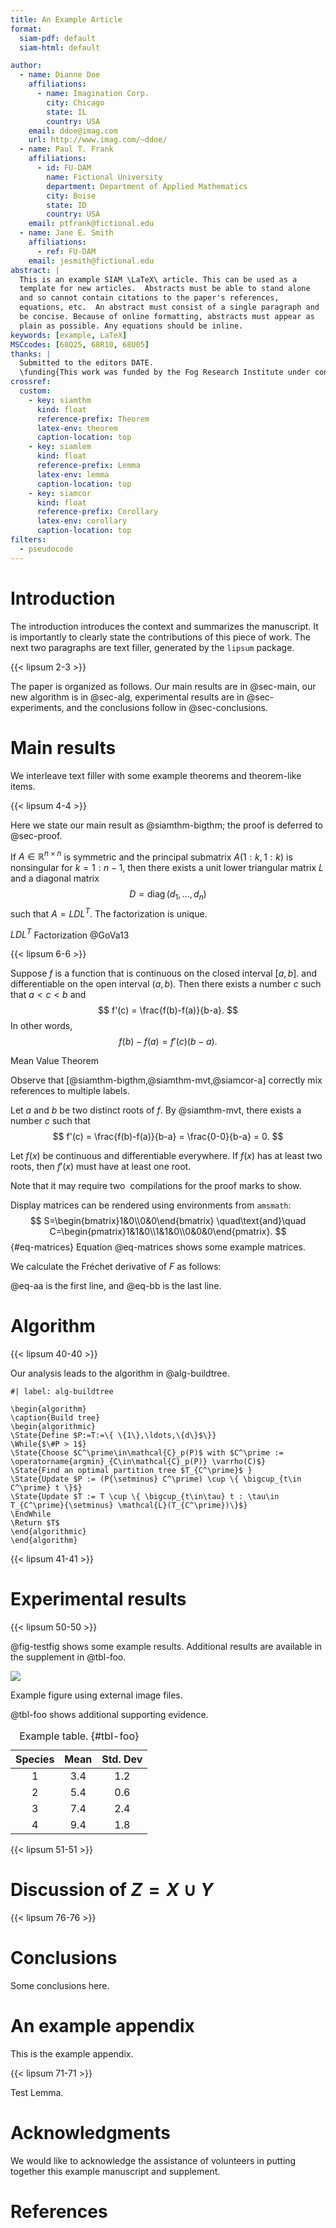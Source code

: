 ```yaml
---
title: An Example Article
format:
  siam-pdf: default
  siam-html: default

author:
  - name: Dianne Doe
    affiliations:
      - name: Imagination Corp.
        city: Chicago
        state: IL
        country: USA
    email: ddoe@imag.com
    url: http://www.imag.com/~ddoe/
  - name: Paul T. Frank
    affiliations:
      - id: FU-DAM
        name: Fictional University
        department: Department of Applied Mathematics
        city: Boise
        state: ID
        country: USA
    email: ptfrank@fictional.edu
  - name: Jane E. Smith
    affiliations:
      - ref: FU-DAM
    email: jesmith@fictional.edu
abstract: |
  This is an example SIAM \LaTeX\ article. This can be used as a
  template for new articles.  Abstracts must be able to stand alone
  and so cannot contain citations to the paper's references,
  equations, etc.  An abstract must consist of a single paragraph and
  be concise. Because of online formatting, abstracts must appear as
  plain as possible. Any equations should be inline.
keywords: [example, LaTeX]
MSCcodes: [68Q25, 68R10, 68U05]
thanks: |
  Submitted to the editors DATE.
  \funding{This work was funded by the Fog Research Institute under contract no.~FRI-454.}
crossref:
  custom:
    - key: siamthm
      kind: float
      reference-prefix: Theorem
      latex-env: theorem
      caption-location: top
    - key: siamlem
      kind: float
      reference-prefix: Lemma
      latex-env: lemma
      caption-location: top
    - key: siamcor
      kind: float
      reference-prefix: Corollary
      latex-env: corollary
      caption-location: top
filters:
  - pseudocode
---
```


::: {.hidden}

\usepackage{amsopn}
\DeclareMathOperator{\diag}{diag}

:::

<!-- 
\ifpdf
\hypersetup{
  pdftitle={An Example Article},
  pdfauthor={D. Doe, P. T. Frank, and J. E. Smith}
}
\fi

% Used for creating new theorem and remark environments
\newsiamremark{remark}{Remark}
\newsiamremark{hypothesis}{Hypothesis}
\crefname{hypothesis}{Hypothesis}{Hypotheses}
\newsiamthm{claim}{Claim}
\newsiamremark{fact}{Fact}
\crefname{fact}{Fact}{Facts}

% Sets running headers as well as PDF title and authors
\headers{An Example Article}{D. Doe, P. T. Frank, and J. E. Smith}

% Title. If the supplement option is on, then "Supplementary Material"
% is automatically inserted before the title.
\title{An Example Article\thanks{Submitted to the editors DATE.
\funding{This work was funded by the Fog Research Institute under contract no.~FRI-454.}}}


% The next statement enables references to information in the
% supplement. See the xr-hyperref package for details.

\externaldocument[][nocite]{ex_supplement}

 -->


<!-- % REQUIRED
\begin{keywords}
example, \LaTeX
\end{keywords}

% REQUIRED
\begin{MSCcodes}
68Q25, 68R10, 68U05
\end{MSCcodes}

 -->

# Introduction {#sec-intro}

The introduction introduces the context and summarizes the
manuscript. It is importantly to clearly state the contributions of
this piece of work. The next two paragraphs are text filler,
generated by the `lipsum` package.

{{< lipsum 2-3 >}}

The paper is organized as follows. Our main results are in
@sec-main, our new algorithm is in @sec-alg, experimental
results are in @sec-experiments, and the conclusions follow in
@sec-conclusions.

# Main results {#sec-main}

We interleave text filler with some example theorems and theorem-like
items.

{{< lipsum 4-4 >}}

Here we state our main result as @siamthm-bigthm; the proof is
deferred to @sec-proof.


::: {#siamthm-bigthm}

:::: {}

If $A \in \mathbb{R}^{n \times n}$ is symmetric and the principal
submatrix $A(1:k,1:k)$ is nonsingular for $k=1:n-1$, then there
exists a unit lower triangular matrix $L$ and a diagonal matrix
$$
  D = \diag(d_1,\dots,d_n)
$$
such that $A=LDL^T$. The factorization is unique.

::::

$LDL^T$ Factorization @GoVa13

:::

{{< lipsum 6-6 >}}

::: {#siamthm-mvt}

:::: {}

Suppose $f$ is a function that is continuous on the closed interval
$[a,b]$.  and differentiable on the open interval $(a,b)$.
Then there exists a number $c$ such that $a < c < b$ and
$$
  f'(c) = \frac{f(b)-f(a)}{b-a}.
$$
In other words,
$$
  f(b)-f(a) = f'(c)(b-a).
$$

::::

Mean Value Theorem

:::


Observe that [@siamthm-bigthm,@siamthm-mvt,@siamcor-a] correctly mix references
to multiple labels.


::: {#siamcor-a}

:::: {}
Let $a$ and $b$ be two distinct roots of $f$.
  By @siamthm-mvt, there exists a number $c$ such that
$$
f'(c) = \frac{f(b)-f(a)}{b-a} = \frac{0-0}{b-a} = 0.
$$
::::

Let $f(x)$ be continuous and differentiable everywhere. If $f(x)$
  has at least two roots, then $f'(x)$ must have at least one root.

:::

Note that it may require two \LaTeX\ compilations for the proof marks
to show.

Display matrices can be rendered using environments from `amsmath`:
$$
S=\begin{bmatrix}1&0\\0&0\end{bmatrix}
\quad\text{and}\quad
C=\begin{pmatrix}1&1&0\\1&1&0\\0&0&0\end{pmatrix}.
$$ {#eq-matrices}
Equation @eq-matrices shows some example matrices.

We calculate the Fréchet derivative of $F$ as follows:

\begin{subequations}
\begin{align}
  F'(U,V)(H,K) 
  &= \langle R(U,V),H\Sigma V^{T} + U\Sigma K^{T} -
  P(H\Sigma V^{T} + U\Sigma K^{T})\rangle \label{eq:aa} \\
  &= \langle R(U,V),H\Sigma V^{T} + U\Sigma K^{T}\rangle 
  \nonumber \\
  &= \langle R(U,V)V\Sigma^{T},H\rangle + 
  \langle \Sigma^{T}U^{T}R(U,V),K^{T}\rangle. \label{eq:bb}
\end{align}
\end{subequations}

@eq-aa is the first line, and @eq-bb is the last line.

# Algorithm {#sec-alg}

{{< lipsum 40-40 >}}

Our analysis leads to the algorithm in @alg-buildtree.

```pseudocode
#| label: alg-buildtree

\begin{algorithm}
\caption{Build tree}
\begin{algorithmic}
\State{Define $P:=T:=\{ \{1\},\ldots,\{d\}$\}}
\While{$\#P > 1$}
\State{Choose $C^\prime\in\mathcal{C}_p(P)$ with $C^\prime := \operatorname{argmin}_{C\in\mathcal{C}_p(P)} \varrho(C)$}
\State{Find an optimal partition tree $T_{C^\prime}$ }
\State{Update $P := (P{\setminus} C^\prime) \cup \{ \bigcup_{t\in C^\prime} t \}$}
\State{Update $T := T \cup \{ \bigcup_{t\in\tau} t : \tau\in T_{C^\prime}{\setminus} \mathcal{L}(T_{C^\prime})\}$}
\EndWhile
\Return $T$
\end{algorithmic}
\end{algorithm}
```

{{< lipsum 41-41 >}}

# Experimental results {#sec-experiments}

{{< lipsum 50-50 >}}

@fig-testfig shows some example results. Additional results are
available in the supplement in @tbl-foo.

::: {#fig-testfig}

![](figs/lexample_fig1){#fig-a}

Example figure using external image files.
:::

@tbl-foo shows additional
supporting evidence. 


| Species | **Mean** | **Std. Dev** |
|:------:|:------:|:------:|
| 1  | 3.4 | 1.2    |
| 2  | 5.4 | 0.6    |
| 3  | 7.4 | 2.4    |
| 4  | 9.4 | 1.8    |

: Example table. {#tbl-foo}

{{< lipsum 51-51 >}}


# Discussion of **$Z=X \cup Y$**

{{< lipsum 76-76 >}}


# Conclusions {#sec-conclusions}

Some conclusions here.


# An example appendix {.appendix}

This is the example appendix.

{{< lipsum 71-71 >}}

::: {#siamlem-test}

:::: {}

Test Lemma.

::::

:::

# Acknowledgments {.unnumbered}
We would like to acknowledge the assistance of volunteers in putting
together this example manuscript and supplement.


# References

::: {#refs}
:::

